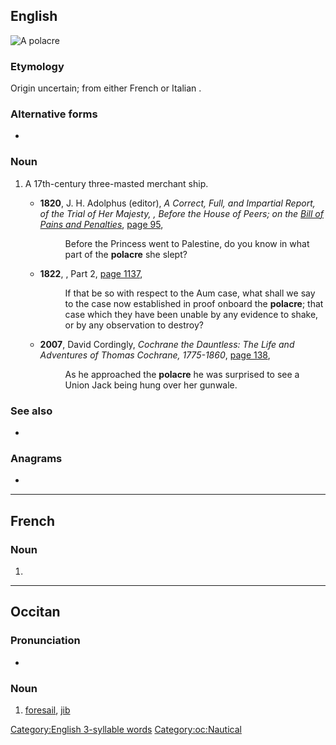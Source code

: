 ==English==
[[File:Polacre of Jean Jouve 2.jpg|right|thumb|A '''polacre''']]
{{wikipedia}}

===Etymology===
Origin uncertain; from either French {{m|fr|polacre||Pole, Polish}} or Italian {{m|it|polacca||Polish woman, Polish (feminine adj)}}.

===Alternative forms===
* {{l|en|polacca}}

===Noun===
{{en-noun}}

# {{lb|en|nautical|obsolete|or|historical}} A 17th-century three-masted merchant ship.
#* '''1820''', J. H. Adolphus (editor), ''A Correct, Full, and Impartial Report, of the Trial of Her Majesty, {{w|Caroline of Brunswick|Caroline, Queen Consort of Great Britain}}, Before the House of Peers; on the [[bill of attainder|Bill of Pains and Penalties]]'', [https://books.google.com.au/books?id=Q_O6hYu-ANoC&pg=PA95&dq=%22polacre%22%7C%22polacres%22&hl=en&sa=X&ved=0ahUKEwikicmO8J3PAhVIyj4KHXA8Ba8Q6AEI3AEwIg#v=onepage&q=%22polacre%22%7C%22polacres%22&f=false page 95],
#*: Before the Princess went to Palestine, do you know in what part of the '''polacre''' she slept?
#* '''1822''', ''{{w|The Annual Register|The Annual Register, or a View of the History, Politics, and Literature, of the Year 1822}}'', Part 2, [https://books.google.com.au/books?id=NbYHAAAAIAAJ&pg=PA1137&dq=%22polacre%22%7C%22polacres%22&hl=en&sa=X&ved=0ahUKEwikicmO8J3PAhVIyj4KHXA8Ba8Q6AEIpgEwGA#v=onepage&q=%22polacre%22%7C%22polacres%22&f=false page 1137],
#*: If that be so with respect to the Aum case, what shall we say to the case now established in proof onboard the '''polacre'''; that case which they have been unable by any evidence to shake, or by any observation to destroy?
#* '''2007''', David Cordingly, ''Cochrane the Dauntless: The Life and Adventures of Thomas Cochrane, 1775-1860'', [https://books.google.com.au/books?id=ZMdDpmTXdWsC&pg=PA138&dq=%22polacre%22%7C%22polacres%22&hl=en&sa=X&ved=0ahUKEwikicmO8J3PAhVIyj4KHXA8Ba8Q6AEIsQEwGg#v=onepage&q=%22polacre%22%7C%22polacres%22&f=false page 138],
#*: As he approached the '''polacre''' he was surprised to see a Union Jack being hung over her gunwale.

===See also===
* {{l|en|xebec}}

===Anagrams===
* {{anagrams|en|a=acelopr|capreol}}

[[Category:English 3-syllable words]]
----
==French==

===Noun===
{{fr-noun|m}}

# {{l|en|polacre}}

----

==Occitan==

===Pronunciation===
* {{IPA|oc|/puˈla.kre/}}

===Noun===
{{oc-noun|m|polacres}}

# {{lb|oc|nautical}} [[foresail]], [[jib]]

[[Category:oc:Nautical]]